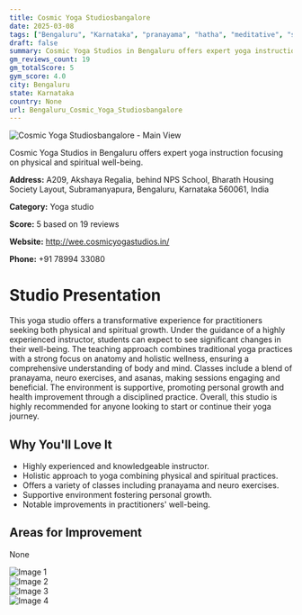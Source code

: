 ```yaml
---
title: Cosmic Yoga Studiosbangalore
date: 2025-03-08
tags: ["Bengaluru", "Karnataka", "pranayama", "hatha", "meditative", "supportive atmosphere", "holistic approach", "Bengaluru"]  
draft: false
summary: Cosmic Yoga Studios in Bengaluru offers expert yoga instruction focusing on physical and spiritual well-being.
gm_reviews_count: 19
gm_totalScore: 5
gym_score: 4.0
city: Bengaluru
state: Karnataka
country: None
url: Bengaluru_Cosmic_Yoga_Studiosbangalore
---
```


<div className="aspect-[16/9] relative my-8">
  <img 
    src="https://lh5.googleusercontent.com/p/AF1QipMN1S1lkbUQdMtEEPdjdIkxW7qn5yo-_BHUAlbM=w1920-h1080-k-no"
    alt="Cosmic Yoga Studiosbangalore - Main View"
    className="object-cover absolute inset-0 w-full h-full rounded-lg"
  />
</div>

Cosmic Yoga Studios in Bengaluru offers expert yoga instruction focusing on physical and spiritual well-being.

**Address:** A209, Akshaya Regalia, behind NPS School, Bharath Housing Society Layout, Subramanyapura, Bengaluru, Karnataka 560061, India

**Category:** Yoga studio

**Score:** 5 based on 19 reviews

**Website:** http://wee.cosmicyogastudios.in/

**Phone:** +91 78994 33080

# Studio Presentation

This yoga studio offers a transformative experience for practitioners seeking both physical and spiritual growth. Under the guidance of a highly experienced instructor, students can expect to see significant changes in their well-being. The teaching approach combines traditional yoga practices with a strong focus on anatomy and holistic wellness, ensuring a comprehensive understanding of body and mind. Classes include a blend of pranayama, neuro exercises, and asanas, making sessions engaging and beneficial. The environment is supportive, promoting personal growth and health improvement through a disciplined practice. Overall, this studio is highly recommended for anyone looking to start or continue their yoga journey.

## Why You'll Love It

- Highly experienced and knowledgeable instructor.
- Holistic approach to yoga combining physical and spiritual practices.
- Offers a variety of classes including pranayama and neuro exercises.
- Supportive environment fostering personal growth.
- Notable improvements in practitioners' well-being.

## Areas for Improvement

None

<div className="grid grid-cols-1 xl:grid-cols-2 gap-4 my-8">
<div className="aspect-[4/3] relative"><img src="https://lh3.googleusercontent.com/p/AF1QipPJXJJZJNEQlATMOmz9m3t8965SPBvpO0X-MTiT=w1920-h1080-k-no" alt="Image 1" className="object-cover absolute inset-0 w-full h-full rounded-lg" /></div>
<div className="aspect-[4/3] relative"><img src="https://lh5.googleusercontent.com/p/AF1QipP1im_k9tJ7dGzZF1T4iZ47Nf7E2wzv7IAJSHbk=w1920-h1080-k-no" alt="Image 2" className="object-cover absolute inset-0 w-full h-full rounded-lg" /></div>
<div className="aspect-[4/3] relative"><img src="https://lh5.googleusercontent.com/p/AF1QipOfzR15_RngqYeVEFfzRlTUkQ-udXu9zZPNZw0n=w1920-h1080-k-no" alt="Image 3" className="object-cover absolute inset-0 w-full h-full rounded-lg" /></div>
<div className="aspect-[4/3] relative"><img src="https://lh5.googleusercontent.com/p/AF1QipNhXLtp43vq4qyMAboEPSreWvn84DK6lSBAc6PM=w1920-h1080-k-no" alt="Image 4" className="object-cover absolute inset-0 w-full h-full rounded-lg" /></div>
</div>
